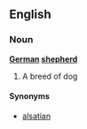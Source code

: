 ==English==
===Noun===
'''[[German]] [[shepherd]]'''

# A breed of dog

====Synonyms====
*[[alsatian]]